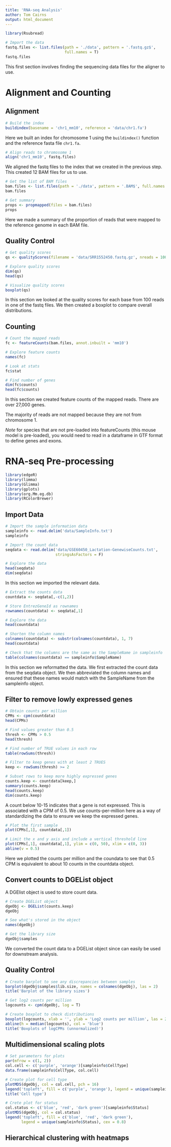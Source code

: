 ```yaml
---
title: 'RNA-seq Analysis'
author: Tom Cairns
output: html_document
---
```


```r
library(Rsubread)
```

```r
# Import the data
fastq.files <- list.files(path = './data', pattern = '.fastq.gz$', 
                          full.names = T)
fastq.files
```

This first section involves finding the sequencing data files for the aligner
to use.

# Alignment and Counting

## Alignment

```r
# Build the index
buildindex(basename = 'chr1_mm10', reference = 'data/chr1.fa')
```

Here we built an index for chromosome 1 using the `buildindex()` function and
the reference fasta file `chr1.fa`.

```r
# Align reads to chromosome 1
align('chr1_mm10', fastq.files)
```

We aligned the fastq files to the index that we created in the previous step.
This created 12 BAM files for us to use.

```r
# Get the list of BAM files
bam.files <- list.files(path = './data', pattern = '.BAM$', full.names = T)
bam.files

# Get summary
props <- propmapped(files = bam.files)
props
```

Here we made a summary of the proportion of reads that were mapped to the
reference genome in each BAM file. 


## Quality Control

```r
# Get quality scores
qs <- qualityScores(filename = 'data/SRR1552450.fastq.gz', nreads = 100)

# Explore quality scores
dim(qs)
head(qs)

# Visualize quality scores
boxplot(qs)
```

In this section we looked at the quality scores for each base from 100 reads
in one of the fastq files. We then created a boxplot to compare overall 
distributions.


## Counting

```r
# Count the mapped reads
fc <- featureCounts(bam.files, annot.inbuilt = 'mm10')

# Explore feature counts
names(fc)

# Look at stats
fc$stat

# Find number of genes
dim(fc$counts)
head(fc$counts)
```

In this section we created feature counts of the mapped reads. There are over
27,000 genes. 

The majority of reads are not mapped because they are not from chromosome 1.

*Note* for species that are not pre-loaded into featureCounts (this mouse model
is pre-loaded), you would need to read in a dataframe in GTF format to define
genes and exons. 


# RNA-seq Pre-processing

```r
library(edgeR)
library(limma)
library(Glimma)
library(gplots)
library(org.Mm.eg.db)
library(RColorBrewer)
```

## Import Data

```r
# Import the sample information data
sampleinfo <- read.delim('data/SampleInfo.txt')
sampleinfo

# Import the count data
seqdata <- read.delim('data/GSE60450_Lactation-GenewiseCounts.txt', 
                      stringsAsFactors = F)

# Explore the data
head(seqdata)
dim(seqdata)
```

In this section we imported the relevant data.

```r
# Extract the counts data
countdata <- seqdata[,-c(1,2)]

# Store EntrezGeneId as rownames
rownames(countdata) <- seqdata[,1]

# Explore the data
head(countdata)

# Shorten the column names
colnames(countdata) <- substr(colnames(countdata), 1, 7)
head(countdata)

# Check that the columns are the same as the SampleName in sampleinfo
table(colnames(countdata) == sampleinfo$SampleName)
```

In this section we reformatted the data. We first extracted the count data
from the seqdata object. We then abbreviated the column names and ensured that
these names would match with the SampleName from the sampleinfo object.

## Filter to remove lowly expressed genes

```r
# Obtain counts per million
CPMs <- cpm(countdata)
head(CPMs)

# Find values greater than 0.5
thresh <- CPMs > 0.5
head(thresh)

# Find number of TRUE values in each row
table(rowSums(thresh))

# Filter to keep genes with at least 2 TRUES
keep <- rowSums(thresh) >= 2

# Subset rows to keep more highly expressed genes
counts.keep <- countdata[keep,]
summary(counts.keep)
head(counts.keep)
dim(counts.keep)
```

A count below 10-15 indicates that a gene is not expressed. This is associated
with a CPM of 0.5. We use counts-per-million here as a way of standardizing the
data to ensure we keep the expressed genes.

```r
# Plot the first sample
plot(CPMs[,1], countdata[,1])

# Limit the x and y axis and include a vertical threshold line
plot(CPMs[,1], countdata[,1], ylim = c(0, 50), xlim = c(0, 3))
abline(v = 0.5)
```

Here we plotted the counts per million and the coundata to see that 0.5 CPM 
is equivalent to about 10 counts in the countdata object.

## Convert counts to DGEList object

A DGElist object is used to store count data.

```r
# Create DGEList object
dgeObj <- DGEList(counts.keep)
dgeObj

# See what's stored in the object
names(dgeObj)

# Get the library size
dgeObj$samples
```

We converted the count data to a DGEList object since can easily be used for
downstream analysis.

## Quality Control

```r
# Create barplot to see any discrepancies between samples
barplot(dgeObj$samples$lib.size, names = colnames(dgeObj), las = 2)
title('Barplot of the library sizes')
```

```r
# Get log2 counts per million
logcounts <- cpm(dgeObj, log = T)

# Create boxplot to check distributions
boxplot(logcounts, xlab = '', ylab = 'Log2 counts per million', las = 2)
abline(h = median(logcounts), col = 'blue')
title('Boxplots of logCPMs (unnormalized)')
```


## Multidimensional scaling plots

```r
# Set parameters for plots
par(mfrow = c(1, 2))
col.cell <- c('purple', 'orange')[sampleinfo$CellType]
data.frame(sampleinfo$CellType, col.cell)

# Create plot for cell type
plotMDS(dgeObj, col = col.cell, pch = 16)
legend('topleft', fill = c('purple', 'orange'), legend = unique(sampleinfo$CellType))
title('Cell type')

# Crete plot for status
col.status <- c('blue', 'red', 'dark green')[sampleinfo$Status]
plotMDS(dgeObj, col = col.status)
legend('topleft', fill = c('blue', 'red', 'dark green'), 
       legend = unique(sampleinfo$Status), cex = 0.8)
```

## Hierarchical clustering with heatmaps


